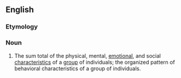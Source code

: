 ==English==

===Etymology===
{{blend|en|group|personality}}

===Noun===
{{en-noun|groupalities}}

# {{lb|en|rare|humorous}} The sum total of the physical, mental, [[emotional]], and social [[characteristics]] of a [[group]] of individuals; the organized pattern of behavioral characteristics of a group of individuals.
